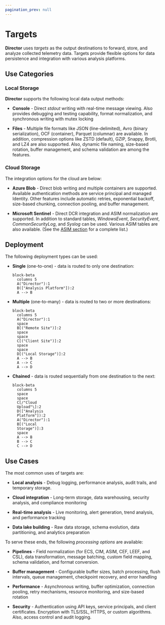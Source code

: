 ```yaml
---
pagination_prev: null
---
```


# Targets

**Director** uses _targets_ as the output destinations to forward, store, and analyze collected telemetry data. Targets provide flexible options for data persistence and integration with various analysis platforms.

## Use Categories

### Local Storage

**Director** supports the following local data output methods:

* **Console** - Direct _stdout_ writing with real-time message viewing. Also provides debugging and testing capability, format normalization, and synchronous writing with mutex locking

* **Files** - Multiple file formats like JSON (line-delimited), Avro (binary serialization), OCF (container), Parquet (columnar) are available. In addition, compression options like ZSTD (default), GZIP, Snappy, Brotli, and LZ4 are also supported. Also, dynamic file naming, size-based rotation, buffer management, and schema validation are among the features.

### Cloud Storage

The integration options for the cloud are below:

* **Azure Blob** - Direct blob writing and multiple containers are supported. Available authentication methods are service principal and managed Identity. Other features include automatic retries, exponential backoff, size-based chunking, connection pooling, and buffer management.

* **Microsoft Sentinel** - Direct DCR integration and ASIM normalization are supported. In addition to standard tables, _WindowsEvent_, _SecurityEvent_, _CommonSecurityLog_, and _Syslog_ can be used. Various ASIM tables are also available. (See the [ASIM section](/docs/appendix.mdx#asim) for a complete list.)

## Deployment

The following deployment types can be used:

* **Single** (one-to-one) - data is routed to only one destination:

  ```mermaid
  block-beta
    columns 5
    A("Director"):1
    B(["Analysis Platform"]):2
    A --> B
  ```

* **Multiple** (one-to-many) - data is routed to two or more destinations:

  ```mermaid
  block-beta
    columns 5
    A("Director"):1
    space
    B[("Remote Site")]:2
    space
    space
    C[("Client Site")]:2
    space
    space
    D[("Local Storage")]:2
    A --> B
    A --> C
    A --> D
  ```

* **Chained** - data is routed sequentially from one destination to the next:

  ```mermaid
  block-beta
    columns 5
    space
    space
    C[/"Cloud
    Upload"\]:2
    D(["Analysis
    Platform"]):2
    A("Director"):1
    B[("Local
    Storage")]:3
    space
    A --> B
    B --> C
    C --> D
  ```

## Use Cases

The most common uses of targets are:

* **Local analysis** - Debug logging, performance analysis, audit trails, and temporary storage.

* **Cloud integration** - Long-term storage, data warehousing, security analysis, and compliance monitoring

* **Real-time analysis** - Live monitoring, alert generation, trend analysis, and performance tracking

* **Data lake building** - Raw data storage, schema evolution, data partitioning, and analytics preparation

To serve these ends, the following _processing options_ are available:

* **Pipelines** - Field normalization (for ECS, CIM, ASIM, CEF, LEEF, and CSL), data transformation, message batching, custom field mapping, schema validation, and format conversion.

* **Buffer management** - Configurable buffer sizes, batch processing, flush intervals, queue management, checkpoint recovery, and error handling

* **Performance** - Asynchronous writing, buffer optimization, connection pooling, retry mechanisms, resource monitoring, and size-based rotation

* **Security** - Authentication using API keys, service principals, and client certificates. Encryption with TLS/SSL, HTTPS, or custom algorithms. Also, access control and audit logging.
